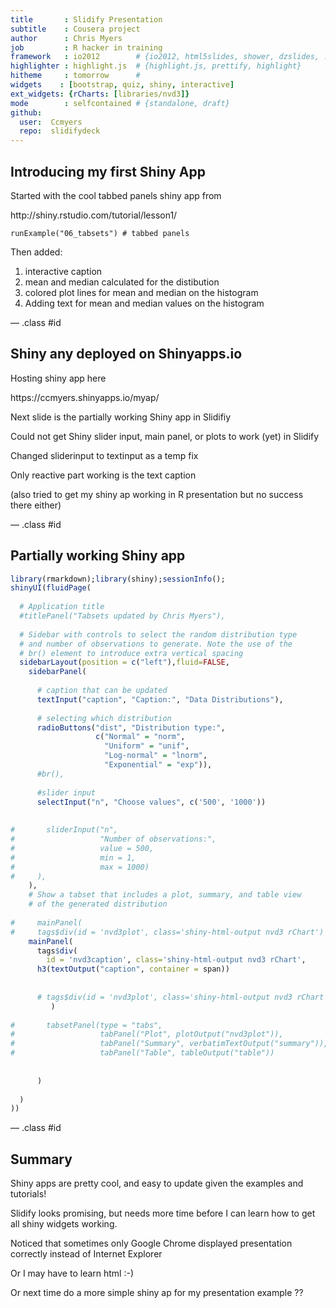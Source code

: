 ```yaml
---
title       : Slidify Presentation
subtitle    : Cousera project
author      : Chris Myers
job         : R hacker in training
framework   : io2012        # {io2012, html5slides, shower, dzslides, ...}
highlighter : highlight.js  # {highlight.js, prettify, highlight}
hitheme     : tomorrow      # 
widgets    : [bootstrap, quiz, shiny, interactive]
ext_widgets: {rCharts: [libraries/nvd3]}
mode        : selfcontained # {standalone, draft}
github:
  user:  Ccmyers
  repo:  slidifydeck
---
```


## Introducing my first Shiny App

Started with the cool tabbed panels shiny app from

http://shiny.rstudio.com/tutorial/lesson1/

    runExample("06_tabsets") # tabbed panels

Then added:

1. interactive caption
2. mean and median calculated for the distibution
3. colored plot lines for mean and median on the histogram 
4. Adding text for mean and median values on the histogram


--- .class #id 

## Shiny any deployed on Shinyapps.io

Hosting shiny app here

https://ccmyers.shinyapps.io/myap/

Next slide is the partially working Shiny app in Slidifiy

Could not get Shiny slider input, main panel, or plots to work (yet) in Slidify 

Changed sliderinput to textinput as a temp fix

Only reactive part working is the text caption

(also tried to get my shiny ap working in R presentation but no success there either)

--- .class #id 

## Partially working Shiny app


```r

library(rmarkdown);library(shiny);sessionInfo();
shinyUI(fluidPage(
  
  # Application title
  #titlePanel("Tabsets updated by Chris Myers"),
  
  # Sidebar with controls to select the random distribution type
  # and number of observations to generate. Note the use of the
  # br() element to introduce extra vertical spacing
  sidebarLayout(position = c("left"),fluid=FALSE,
    sidebarPanel(
      
      # caption that can be updated
      textInput("caption", "Caption:", "Data Distributions"),
      
      # selecting which distribution
      radioButtons("dist", "Distribution type:",
                   c("Normal" = "norm",
                     "Uniform" = "unif",
                     "Log-normal" = "lnorm",
                     "Exponential" = "exp")),
      #br(),
      
      #slider input
      selectInput("n", "Choose values", c('500', '1000'))
      
    
#       sliderInput("n", 
#                   "Number of observations:", 
#                   value = 500,
#                   min = 1, 
#                   max = 1000)
#     ),
    ),
    # Show a tabset that includes a plot, summary, and table view
    # of the generated distribution
    
#     mainPanel(
#     tags$div(id = 'nvd3plot', class='shiny-html-output nvd3 rChart')
    mainPanel(
      tags$div(
        id = 'nvd3caption', class='shiny-html-output nvd3 rChart',
      h3(textOutput("caption", container = span))
        
      
      # tags$div(id = 'nvd3plot', class='shiny-html-output nvd3 rChart',plotOutput("nvd3plot"))
         )
      
#       tabsetPanel(type = "tabs", 
#                   tabPanel("Plot", plotOutput("nvd3plot")), 
#                   tabPanel("Summary", verbatimTextOutput("summary")), 
#                   tabPanel("Table", tableOutput("table"))
                  
                  
      )
    
  )
))

```



--- .class #id 

## Summary

Shiny apps are pretty cool, and easy to update given the examples and tutorials!

Slidify looks promising, but needs more time before I can learn how to get all shiny widgets working.

Noticed that sometimes only Google Chrome displayed presentation correctly instead of Internet Explorer

Or I may have to learn html :-)

Or next time do a more simple shiny ap for my presentation example ??


